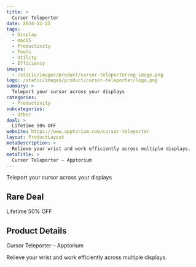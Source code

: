 ```yaml
---
title: >
  Cursor Teleporter
date: 2024-11-25
tags:
  - Display
  - macOS
  - Productivity
  - Tools
  - Utility
  - Efficiency
images:
  - /static/images/product/cursor-teleporter/og-image.png
logo: /static/images/product/cursor-teleporter/logo.png
summary: >
  Teleport your cursor across your displays
categories:
  - Productivity
subcategories:
  - Other
deal: >
  Lifetime 50% OFF
website: https://www.apptorium.com/cursor-teleporter
layout: ProductLayout
metaDescription: >
  Relieve your wrist and work efficiently across multiple displays.
metaTitle: >
  Cursor Teleporter – Apptorium
---
```

Teleport your cursor across your displays

## Rare Deal

Lifetime 50% OFF

## Product Details
Cursor Teleporter – Apptorium

Relieve your wrist and work efficiently across multiple displays.
